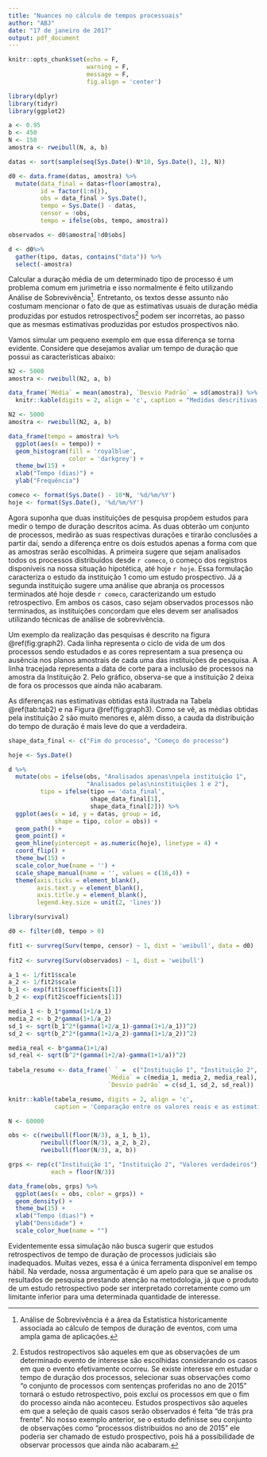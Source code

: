```yaml
---
title: "Nuances no cálculo de tempos processuais"
author: "ABJ"
date: "17 de janeiro de 2017"
output: pdf_document
---
```


```r

knitr::opts_chunk$set(echo = F,
                      warning = F,
                      message = F,
                      fig.align = 'center')

```

```r

library(dplyr)
library(tidyr)
library(ggplot2)

a <- 0.95
b <- 450
N <- 150
amostra <- rweibull(N, a, b)

datas <- sort(sample(seq(Sys.Date()-N*10, Sys.Date(), 1), N))

d0 <- data.frame(datas, amostra) %>% 
  mutate(data_final = datas+floor(amostra),
         id = factor(1:n()),
         obs = data_final > Sys.Date(),
         tempo = Sys.Date() - datas,
         censor = !obs,
         tempo = ifelse(obs, tempo, amostra))

observados <- d0$amostra[!d0$obs]

d <- d0%>% 
  gather(tipo, datas, contains("data")) %>% 
  select(-amostra)

```

Calcular a duração média de um determinado tipo de processo é um problema comum em jurimetria e isso normalmente é feito utilizando Análise de Sobrevivência[^sobrv]. Entretanto, os textos desse assunto não costumam mencionar o fato de que as estimativas usuais de duração média produzidas por estudos retrospectivos[^tipos] podem ser incorretas, ao passo que as mesmas estimativas produzidas por estudos prospectivos não.

[^sobrv]: Análise de Sobrevivência é a área da Estatística historicamente associada ao cálculo de tempos de duração de eventos, com uma ampla gama de aplicações.

[^tipos]: Estudos restropectivos são aqueles em que as observações de um determinado evento de interesse são escolhidas considerando os casos em que o evento efetivamente ocorreu. Se existe interesse em estudar o tempo de duração dos processos, selecionar suas observações como "o conjunto de processos com sentenças proferidas no ano de 2015" tornará o estudo retrospectivo, pois exclui os processos em que o fim do processo ainda não aconteceu. Estudos prospectivos são aqueles em que a seleção de quais casos serão observados é feita "de trás pra frente". No nosso exemplo anterior, se o estudo definisse seu conjunto de observações como "processos distribuídos no ano de 2015" ele poderia ser chamado de estudo prospectivo, pois há a possibilidade de observar processos que ainda não acabaram.

Vamos simular um pequeno exemplo em que essa diferença se torna evidente. Considere que desejamos avaliar um tempo de duração que possui as características abaixo:

```r

N2 <- 5000
amostra <- rweibull(N2, a, b)

data_frame(`Média` = mean(amostra), `Desvio Padrão` = sd(amostra)) %>% 
  knitr::kable(digits = 2, align = 'c', caption = "Medidas descritivas do tempo de duração simulado.")

```

```r

N2 <- 5000
amostra <- rweibull(N2, a, b)

data_frame(tempo = amostra) %>% 
  ggplot(aes(x = tempo)) +
  geom_histogram(fill = 'royalblue',
                 color = 'darkgrey') +
  theme_bw(15) +
  xlab("Tempo (dias)") +
  ylab("Frequência")

comeco <- format(Sys.Date() - 10*N, '%d/%m/%Y')
hoje <- format(Sys.Date(), '%d/%m/%Y')

```

Agora suponha que duas instituições de pesquisa propõem estudos para medir o tempo de duração descritos acima. As duas obterão um conjunto de processos, medirão as suas respectivas durações e tirarão conclusões a partir daí, sendo a diferença entre os dois estudos apenas a forma com que as amostras serão escolhidas. A primeira sugere que sejam analisados todos os processos distribuídos desde `r comeco`, o começo dos registros disponíveis na nossa situação hipotética, até hoje `r hoje`. Essa formulação caracteriza o estudo da instituição 1 como um estudo prospectivo. Já a segunda instituição sugere uma análise que abranja os processos terminados até hoje desde `r comeco`, caracterizando um estudo retrospectivo. Em ambos os casos, caso sejam observados processos não terminados, as instituições concordam que eles devem ser analisados utilizando técnicas de análise de sobrevivência.

Um exemplo da realização das pesquisas é descrito na figura \@ref(fig:graph2). Cada linha representa o ciclo de vida de um dos processos sendo estudados e as cores representam a sua presença ou ausência nos planos amostrais de cada uma das instituições de pesquisa. A linha tracejada representa a data de corte para a inclusão de processos na amostra da Instituição 2. Pelo gráfico, observa-se que a instituição 2 deixa de fora os processos que ainda não acabaram.

As diferenças nas estimativas obtidas está ilustrada na Tabela \@ref(tab:tab2) e na Figura \@ref(fig:graph3). Como se vê, as médias obtidas pela instituição 2 são muito menores e, além disso, a cauda da distribuição do tempo de duração é mais leve do que a verdadeira.

```r

shape_data_final <- c("Fim do processo", "Começo do processo")

hoje <- Sys.Date()

d %>% 
  mutate(obs = ifelse(obs, "Analisados apenas\npela instituição 1",
                      "Analisados pelas\ninstituições 1 e 2"),
         tipo = ifelse(tipo == 'data_final',
                       shape_data_final[1],
                       shape_data_final[2])) %>% 
  ggplot(aes(x = id, y = datas, group = id,
             shape = tipo, color = obs)) +
  geom_path() +
  geom_point() +
  geom_hline(yintercept = as.numeric(hoje), linetype = 4) +
  coord_flip() +
  theme_bw(15) +
  scale_color_hue(name = '') +
  scale_shape_manual(name = '', values = c(16,4)) +
  theme(axis.ticks = element_blank(),
        axis.text.y = element_blank(),
        axis.title.y = element_blank(),
        legend.key.size = unit(2, 'lines'))

```

```r

library(survival)

d0 <- filter(d0, tempo > 0)

fit1 <- survreg(Surv(tempo, censor) ~ 1, dist = 'weibull', data = d0)
  
fit2 <- survreg(Surv(observados) ~ 1, dist = 'weibull')

a_1 <- 1/fit1$scale 
a_2 <- 1/fit2$scale
b_1 <- exp(fit1$coefficients[1])
b_2 <- exp(fit2$coefficients[1])

media_1 <- b_1*gamma(1+1/a_1)
media_2 <- b_2*gamma(1+1/a_2)
sd_1 <- sqrt(b_1^2*(gamma(1+2/a_1)-gamma(1+1/a_1))^2)
sd_2 <- sqrt(b_2^2*(gamma(1+2/a_2)-gamma(1+1/a_2))^2)

media_real <- b*gamma(1+1/a)
sd_real <- sqrt(b^2*(gamma(1+2/a)-gamma(1+1/a))^2)
  
tabela_resumo <- data_frame(` ` =  c("Instituição 1", "Instituição 2", "Valores reais"),
                            `Média` = c(media_1, media_2, media_real),
                            `Desvio padrão` = c(sd_1, sd_2, sd_real))

knitr::kable(tabela_resumo, digits = 2, align = 'c',
             caption = 'Comparação entre os valores reais e as estimativas produzidas por cada instituição.')
```

```r

N <- 60000

obs <- c(rweibull(floor(N/3), a_1, b_1),
         rweibull(floor(N/3), a_2, b_2),
         rweibull(floor(N/3), a, b))

grps <- rep(c("Instituição 1", "Instituição 2", "Valores verdadeiros"),
            each = floor(N/3))

data_frame(obs, grps) %>% 
  ggplot(aes(x = obs, color = grps)) +
  geom_density() +
  theme_bw(15) +
  xlab("Tempo (dias)") +
  ylab("Densidade") +
  scale_color_hue(name = "")

```

Evidentemente essa simulação não busca sugerir que estudos retrospectivos de tempo de duração de processos judiciais são inadequados. Muitas vezes, essa é a única ferramenta disponível em tempo hábil. Na verdade, nossa argumentação é um apelo para que se analise os resultados de pesquisa prestando atenção na metodologia, já que o produto de um estudo retrospectivo pode ser interpretado corretamente como um limitante inferior para uma determinada quantidade de interesse.